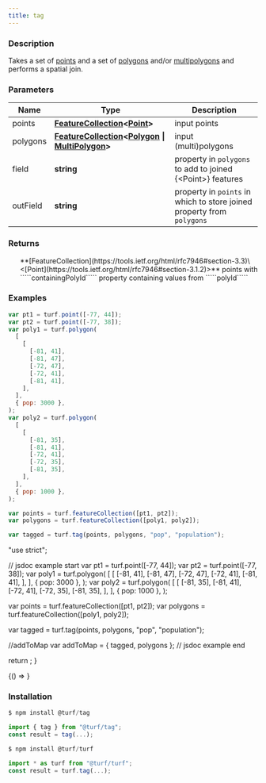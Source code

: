 ```yaml
---
title: tag
---
```



### Description

Takes a set of [points](https://tools.ietf.org/html/rfc7946#section-3.1.2) and a set of [polygons](https://tools.ietf.org/html/rfc7946#section-3.1.6) and/or [multipolygons](https://tools.ietf.org/html/rfc7946#section-3.1.7) and performs a spatial join.

### Parameters

| Name     | Type                                                                                                                                                                                                         | Description                                                            |
| -------- | ------------------------------------------------------------------------------------------------------------------------------------------------------------------------------------------------------------ | ---------------------------------------------------------------------- |
| points   | **[FeatureCollection](https://tools.ietf.org/html/rfc7946#section-3.3)\<[Point](https://tools.ietf.org/html/rfc7946#section-3.1.2)>**                                                                        | input points                                                           |
| polygons | **[FeatureCollection](https://tools.ietf.org/html/rfc7946#section-3.3)\<[Polygon](https://tools.ietf.org/html/rfc7946#section-3.1.6) \| [MultiPolygon](https://tools.ietf.org/html/rfc7946#section-3.1.7)>** | input (multi)polygons                                                  |
| field    | **string**                                                                                                                                                                                                   | property in `polygons` to add to joined \{\<Point>} features           |
| outField | **string**                                                                                                                                                                                                   | property in `points` in which to store joined property from `polygons` |

### Returns

<ul>
  **[FeatureCollection](https://tools.ietf.org/html/rfc7946#section-3.3)\<[Point](https://tools.ietf.org/html/rfc7946#section-3.1.2)>** points with `````containingPolyId````` property containing values from `````polyId`````

</ul>

### Examples

```javascript
var pt1 = turf.point([-77, 44]);
var pt2 = turf.point([-77, 38]);
var poly1 = turf.polygon(
  [
    [
      [-81, 41],
      [-81, 47],
      [-72, 47],
      [-72, 41],
      [-81, 41],
    ],
  ],
  { pop: 3000 },
);
var poly2 = turf.polygon(
  [
    [
      [-81, 35],
      [-81, 41],
      [-72, 41],
      [-72, 35],
      [-81, 35],
    ],
  ],
  { pop: 1000 },
);

var points = turf.featureCollection([pt1, pt2]);
var polygons = turf.featureCollection([poly1, poly2]);

var tagged = turf.tag(points, polygons, "pop", "population");
```

  "use strict";

  // jsdoc example start
  var pt1 = turf.point([-77, 44]);
  var pt2 = turf.point([-77, 38]);
  var poly1 = turf.polygon(
    [
      [
        [-81, 41],
        [-81, 47],
        [-72, 47],
        [-72, 41],
        [-81, 41],
      ],
    ],
    { pop: 3000 },
  );
  var poly2 = turf.polygon(
    [
      [
        [-81, 35],
        [-81, 41],
        [-72, 41],
        [-72, 35],
        [-81, 35],
      ],
    ],
    { pop: 1000 },
  );

  var points = turf.featureCollection([pt1, pt2]);
  var polygons = turf.featureCollection([poly1, poly2]);

  var tagged = turf.tag(points, polygons, "pop", "population");

  //addToMap
  var addToMap = { tagged, polygons };
  // jsdoc example end

  return <ExampleMap addToMap={addToMap} />;
}

<!-- prettier-ignore -->
<BrowserOnly>{() => <Map0 />}</BrowserOnly>

### Installation

```javascript
$ npm install @turf/tag

import { tag } from "@turf/tag";
const result = tag(...);
```

```javascript
$ npm install @turf/turf

import * as turf from "@turf/turf";
const result = turf.tag(...);
```
